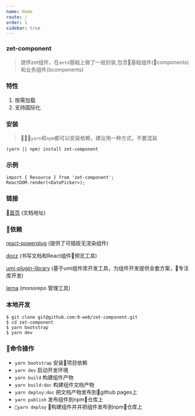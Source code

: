 ```yaml
---
name: Home
route: /
order: 1
sidebar: true
---
```



### zet-component
> 提供zet组件，在`antd`基础上做了一层封装,包含基础组件(components)和业务组件(bcomponents)


### 特性
1. 按需加载
2. 支持国际化


### 安装
> `yarn`和`npm`都可以安装依赖，建议用一种方式，不要混装
```
(yarn || npm) install zet-component
```

### 示例
```
import { Resource } from 'zet-component';
ReactDOM.render(<DatePicker>);
```


### 链接
[首页](https://9-web.github.io/zet-component/#/) (文档地址)

### 依赖

[react-powerplug](https://github.com/renatorib/react-powerplug) (提供了可插拔无渲染组件)

[docz](https://github.com/pedronauck/docz) (书写文档和React组件预览工具)

[umi-plugin-library](https://github.com/umijs/umi-plugin-library) (基于umi组件库开发工具，为组件开发提供全套方案，专注库开发)

[lerna](https://github.com/lerna/lerna) (monorepo 管理工具)

### 本地开发
```
$ git clone git@github.com:9-web/zet-component.git
$ cd zet-component
$ yarn bootstrap
$ yarn dev
```

### 命令操作
* `yarn bootstrap` 安装项目依赖
* `yarn dev` 启动开发环境
* `yarn build` 构建组件产物
* `yarn build:doc` 构建组件文档产物
* `yarn deploy:doc` 把文档产物发布到github pages上
* `yarn publish` 发布组件到npm仓库上
* `yarn deploy` 构建组件并并把组件发布到npm仓库上
